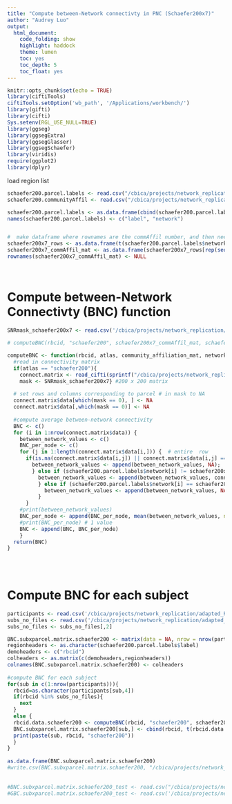 ```yaml
---
title: "Compute between-Network connectivty in PNC (Schaefer200x7)"
author: "Audrey Luo"
output:
  html_document:
    code_folding: show
    highlight: haddock
    theme: lumen
    toc: yes
    toc_depth: 5
    toc_float: yes
---
```

```r
knitr::opts_chunk$set(echo = TRUE)
library(ciftiTools)
ciftiTools.setOption('wb_path', '/Applications/workbench/')
library(gifti)
library(cifti)
Sys.setenv(RGL_USE_NULL=TRUE)
library(ggseg)
library(ggsegExtra)  
library(ggsegGlasser) 
library(ggsegSchaefer)  
library(viridis)
require(ggplot2)
library(dplyr)
```

 
load region list
```r
schaefer200.parcel.labels <- read.csv("/cbica/projects/network_replication/atlases/parcellations/schaefer200x7_ggseg_reordered.csv", header = T)
schaefer200.communityAffil <- read.csv("/cbica/projects/network_replication/atlases/parcellations/Schaefer_7Network/schaefer200x7CommunityAffiliation.1D_reordered.csv", header=T)

schaefer200.parcel.labels <- as.data.frame(cbind(schaefer200.parcel.labels$x, schaefer200.communityAffil$x))
names(schaefer200.parcel.labels) <- c("label", "network")


#  make dataframe where rownames are the commAffil number, and then need to transpose V1 to be rows 
schaefer200x7_rows <- as.data.frame(t(schaefer200.parcel.labels$network))
schaefer200x7_commAffil_mat <- as.data.frame(schaefer200x7_rows[rep(seq_len(nrow(schaefer200x7_rows)), each = 200), ])
rownames(schaefer200x7_commAffil_mat) <- NULL
 
 
```

# Compute between-Network Connectivty (BNC) function 

```r
SNRmask_schaefer200x7 <- read.csv('/cbica/projects/network_replication/atlases/Masks/SNRmask_schaefer200x7_reordered.csv') # this is just the SNRmask for schaefer200x17
  
# computeBNC(rbcid, "schaefer200", schaefer200x7_commAffil_mat, schaefer200.parcel.labels$network)

computeBNC <- function(rbcid, atlas, community_affiliation_mat, network_assignment){
  #read in connectivity matrix
  if(atlas == "schaefer200"){
    connect.matrix <- read_cifti(sprintf("/cbica/projects/network_replication/pconn/%1$s/%1$s_ses-PNC1_task-rest_acq-singleband_space-fsLR_atlas-Schaefer217_den-91k_den-91k_bold.pconn.nii",rbcid))
    mask <- SNRmask_schaefer200x7} #200 x 200 matrix 
 
  # set rows and columns corresponding to parcel # in mask to NA
  connect.matrix$data[which(mask == 0), ] <- NA 
  connect.matrix$data[,which(mask == 0)] <- NA
  
  #compute average between-network connectivity 
  BNC <- c()
  for (i in 1:nrow(connect.matrix$data)) {  
    between_network_values <- c() 
    BNC_per_node <- c()
    for (j in 1:length(connect.matrix$data[i,])) {  # entire  row
      if(is.na(connect.matrix$data[i,j]) || connect.matrix$data[i,j] == 1) { # add NA if excluded by mask or identity
        between_network_values <- append(between_network_values, NA);
        } else if (schaefer200.parcel.labels$network[i] != schaefer200x7_commAffil_mat[i,j]) { 
          between_network_values <- append(between_network_values, connect.matrix$data[i,j])
          } else if (schaefer200.parcel.labels$network[i] == schaefer200x7_commAffil_mat[i,j]) {  
            between_network_values <- append(between_network_values, NA)
          } 
      }
    #print(between_network_values)  
    BNC_per_node <- append(BNC_per_node, mean(between_network_values, na.rm=TRUE))  
    #print(BNC_per_node) # 1 value
    BNC <- append(BNC, BNC_per_node)  
    } 
  return(BNC)
}
  
 
  
```


# Compute BNC for each subject  
```r

participants <- read.csv('/cbica/projects/network_replication/adapted_Rscripts/participants_allIDs.csv')
subs_no_files <- read.csv('/cbica/projects/network_replication/adapted_Rscripts/subs_no_files.csv', row.names=NULL)
subs_no_files <- subs_no_files[,2]

BNC.subxparcel.matrix.schaefer200 <- matrix(data = NA, nrow = nrow(participants), ncol = 201)
regionheaders <- as.character(schaefer200.parcel.labels$label)
demoheaders <- c("rbcid")
colheaders <- as.matrix(c(demoheaders,regionheaders))
colnames(BNC.subxparcel.matrix.schaefer200) <- colheaders
 
#compute BNC for each subject  
for(sub in c(1:nrow(participants))){
  rbcid=as.character(participants[sub,4])
  if(rbcid %in% subs_no_files){
    next
  }
  else {
  rbcid.data.schaefer200 <- computeBNC(rbcid, "schaefer200", schaefer200x7_commAffil_mat, schaefer200.parcel.labels$network)
  BNC.subxparcel.matrix.schaefer200[sub,] <- cbind(rbcid, t(rbcid.data.schaefer200))
  print(paste(sub, rbcid, "schaefer200"))
  }
}
 
as.data.frame(BNC.subxparcel.matrix.schaefer200)
#write.csv(BNC.subxparcel.matrix.schaefer200, "/cbica/projects/network_replication/BNC/BNC_subxparcel_matrix_schaefer200x7.csv", row.names=F, quote=F)
 
  
#BNC.subxparcel.matrix.schaefer200_test <- read.csv("/cbica/projects/network_replication/BNC/BNC_subxparcel_matrix_schaefer200x7.csv") 
#GBC.subxparcel.matrix.schaefer200_test <- read.csv('/cbica/projects/network_replication/GBC/GBC_subxparcel_matrix_schaefer200x7.csv') 
  
```
